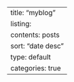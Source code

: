 ---
title: "myblog"
listing: 
    contents: posts
    sort: "date desc"
    type: default
    categories: true
---